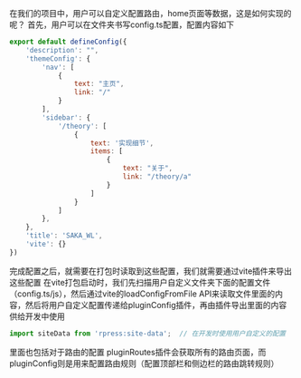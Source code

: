 在我们的项目中，用户可以自定义配置路由，home页面等数据，这是如何实现的呢？
首先，用户可以在文件夹书写config.ts配置，配置内容如下
```javascript
export default defineConfig({
    'description': "",
    'themeConfig': {
        'nav': [
            {
                text: "主页",
                link: "/"
            }
        ],
        'sidebar': {
            '/theory': [
                {
                    text: '实现细节',
                    items: [
                        {
                            text: "关于",
                            link: "/theory/a"
                        }
                    ]
                }
            ]
        },
    },
    'title': 'SAKA_WL',
    'vite': {}
})
```
完成配置之后，就需要在打包时读取到这些配置，我们就需要通过vite插件来导出这些配置
在vite打包启动时，我们先扫描用户自定义文件夹下面的配置文件（config.ts/js），然后通过vite的loadConfigFromFile API来读取文件里面的内容，然后将用户自定义配置传递给pluginConfig插件，再由插件导出里面的内容供给开发中使用
```javascript
import siteData from 'rpress:site-data';  // 在开发时使用用户自定义的配置
```
里面也包括对于路由的配置
pluginRoutes插件会获取所有的路由页面，而pluginConfig则是用来配置路由规则（配置顶部栏和侧边栏的路由跳转规则）





















